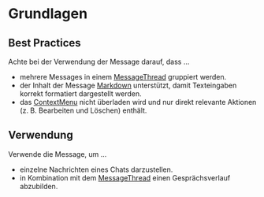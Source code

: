 # Grundlagen

## Best Practices

Achte bei der Verwendung der Message darauf, dass …

* mehrere Messages in einem [MessageThread](/03-components/chat/message-thread) gruppiert werden.
* der Inhalt der Message [Markdown](/03-components/content/markdown) unterstützt, damit Texteingaben korrekt formatiert dargestellt werden.
* das [ContextMenu](/03-components/actions/context-menu) nicht überladen wird und nur direkt relevante Aktionen (z. B. Bearbeiten und Löschen) enthält.

## Verwendung

Verwende die Message, um ...

* einzelne Nachrichten eines Chats darzustellen.
* in Kombination mit dem [MessageThread](/03-components/chat/message-thread) einen Gesprächsverlauf abzubilden.